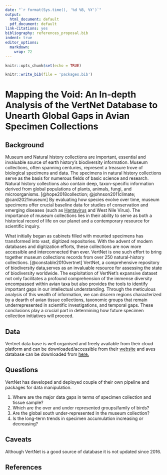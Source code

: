 ```yaml
---
date: "`r format(Sys.time(), '%d %B, %Y')`"
output:
  html_document: default
  pdf_document: default
link-citations: yes
bibliography: references_proposal.bib
indent: true
editor_options:
  markdown:
    wrap: 72
---
```


```r
knitr::opts_chunk$set(echo = TRUE)
```

```r
knitr::write_bib(file = 'packages.bib')
```

# Mapping the Void: An In-depth Analysis of the VertNet Database to Unearth Global Gaps in Avian Specimen Collections

```{=tex}
\begin{center}
Vinay K L
\end{center}
```
## Background

Museum and Natural history collections are important, essential and
invaluable source of earth history's biodiversity information. Museum
collections, often spanning centuries, represent a treasure trove of
biological specimens and data. The specimens in natural history
collections serve as the basis for numerous fields of basic science and
research. Natural history collections also contain deep, taxon-specific
information derived from global populations of plants, animals, fungi,
and microorganisms. [@hope2018collection; @johnson2011climate;
@card2021museum] By evaluating how species evolve over time, museum
specimens offer crucial baseline data for studies of conservation and
emerging diseases (such as
[Hantavirus](https://msb.unm.edu/divisions/mammals/research/projects/hantavirus.html)
and West Nile Virus). The importance of museum collections lies in their
ability to serve as both a historical record of life on our planet and a
contemporary resource for scientific inquiry.

What initially began as cabinets filled with mounted specimens has
transformed into vast, digitized repositories. With the advent of modern
databases and digitization efforts, these collections are now more
accessible and interconnected than ever. VertNet is one such effort to
bring together museum collections records from over 250 natural-history
collections. [@constable2010vertnet] VertNet, a comprehensive repository
of biodiversity data,serves as an invaluable resource for assessing the
state of biodiversity worldwide. The exploitation of VertNet's expansive
dataset not only facilitates a profound comprehension of the immense
diversity encompassed within avian taxa but also provides the tools to
identify important gaps in our intellectual understanding. Through the
meticulous analysis of this wealth of information, we can discern
regions characterized by a dearth of avian tissue collections, taxonomic
groups that remain underrepresented in scientific investigations, and
temporal gaps. These conclusions play a crucial part in determining how
future specimen collection initiatives will proceed.

## Data

Vertnet data base is well organised and freely available from their
cloud platform and can be downloaded/accessible from their
[website](http://www.vertnet.org/resources/datatoolscode.html) and aves
database can be downloaded from [here.](http://dx.doi.org/10.7946/P2K01C)


## Questions

VertNet has developed and deployed couple of their own pipeline and packages for data manipulation. 

1) Where are the major data gaps in terms of specimen collection and tissue sample?
2) Which are the over and under represented groups/family of birds?
3) Are the global south under-represented in the museum collection?
4) Is the long-term trends in specimen accumulation increasing or decreasing?

 
## Caveats
 
Although VertNet is a good source of database it is not updated since 2016. 

## References
